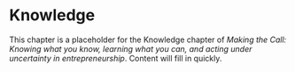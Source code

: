 # Knowledge

This chapter is a placeholder for the Knowledge chapter of *Making the Call: Knowing what you know, learning what you can, and acting under uncertainty in entrepreneurship*. Content will fill in quickly.

